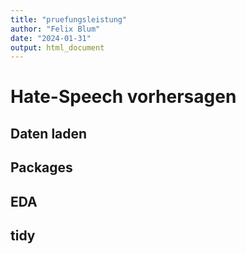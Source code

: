 ```yaml
---
title: "pruefungsleistung"
author: "Felix Blum"
date: "2024-01-31"
output: html_document
---
```


# Hate-Speech vorhersagen

## Daten laden

## Packages

## EDA

## tidy